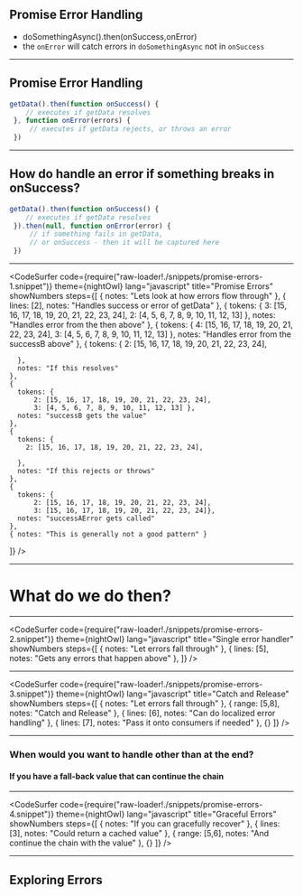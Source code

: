 
## Promise Error Handling 

* doSomethingAsync().then(onSuccess,onError)
* the `onError` will catch errors in `doSomethingAsync` not in `onSuccess`

---

## Promise Error Handling

```javascript
getData().then(function onSuccess() {
    // executes if getData resolves
 }, function onError(errors) { 
     // executes if getData rejects, or throws an error
 })
```

---

## How do handle an error if something breaks in onSuccess?

```javascript
getData().then(function onSuccess() {
    // executes if getData resolves
 }).then(null, function onError(error) {
     // if something fails in getData,
     // or onSuccess - then it will be captured here
 })
```
---

<CodeSurfer
  code={require("raw-loader!./snippets/promise-errors-1.snippet")}
  theme={nightOwl}
  lang="javascript"
  title="Promise Errors"
  showNumbers
  steps={[
    { notes: "Lets look at how errors flow through" },
    { lines: [2], notes: "Handles success or error of getData" },
    {
      tokens: {
        3: [15, 16, 17, 18, 19, 20, 21, 22, 23, 24],
        2: [4, 5, 6, 7, 8, 9, 10, 11, 12, 13]
      },
      notes: "Handles error from the then above"
    },
    {
      tokens: {
        4: [15, 16, 17, 18, 19, 20, 21, 22, 23, 24],
        3: [4, 5, 6, 7, 8, 9, 10, 11, 12, 13]
      },
      notes: "Handles error from the successB above"
    },
    {
      tokens: {
        2: [15, 16, 17, 18, 19, 20, 21, 22, 23, 24],
       
      },
      notes: "If this resolves"
    },
    {
      tokens: { 
          2: [15, 16, 17, 18, 19, 20, 21, 22, 23, 24],
          3: [4, 5, 6, 7, 8, 9, 10, 11, 12, 13] },
      notes: "successB gets the value"
    },
    {
      tokens: {
        2: [15, 16, 17, 18, 19, 20, 21, 22, 23, 24],
       
      },
      notes: "If this rejects or throws"
    },
    {
      tokens: { 
          2: [15, 16, 17, 18, 19, 20, 21, 22, 23, 24],
          3: [15, 16, 17, 18, 19, 20, 21, 22, 23, 24]},
      notes: "successAError gets called"
    },
    { notes: "This is generally not a good pattern" }
  ]}
/>

---

# What do we do then?

---
<CodeSurfer
  code={require("raw-loader!./snippets/promise-errors-2.snippet")}
  theme={nightOwl}
  lang="javascript"
  title="Single error handler"
  showNumbers
  steps={[
    { notes: "Let errors fall through" },
    { lines: [5], notes: "Gets any errors that happen above" },
  ]}
/>

---

<CodeSurfer
  code={require("raw-loader!./snippets/promise-errors-3.snippet")}
  theme={nightOwl}
  lang="javascript"
  title="Catch and Release"
  showNumbers
  steps={[
    { notes: "Let errors fall through" },
    { range: [5,8], notes: "Catch and Release" },
    { lines: [6], notes: "Can do localized error handling" },
    { lines: [7], notes: "Pass it onto consumers if needed" },
    {}
  ]}
/>

---
### When would you want to handle other than at the end?

#### If you have a fall-back value that can continue the chain

---
<CodeSurfer
  code={require("raw-loader!./snippets/promise-errors-4.snippet")}
  theme={nightOwl}
  lang="javascript"
  title="Graceful Errors"
  showNumbers
  steps={[
    { notes: "If you can gracefully recover" },
    { lines: [3], notes: "Could return a cached value" },
    { range: [5,6], notes: "And continue the chain with the value" },
    {}
  ]}
/>

---

## Exploring Errors

<ReplIt src="https://repl.it/@e_schultz/Promise-Error-Handling-start?lite=true"/>